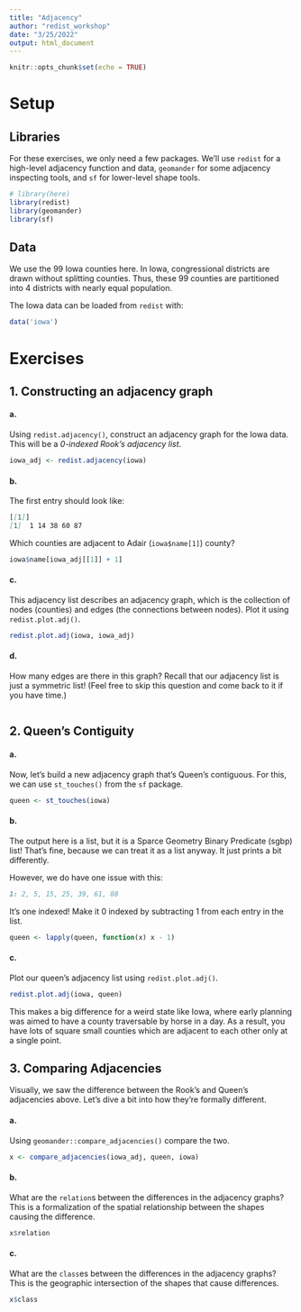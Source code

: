 ```yaml
---
title: "Adjacency"
author: "redist_workshop"
date: "3/25/2022"
output: html_document
---
```


```r
knitr::opts_chunk$set(echo = TRUE)
```

# Setup

## Libraries

For these exercises, we only need a few packages. We'll use `redist` for a high-level adjacency function and data, `geomander` for some adjacency inspecting tools, and `sf` for lower-level shape tools.
```r
# library(here)
library(redist)
library(geomander)
library(sf)
```

## Data

We use the 99 Iowa counties here. In Iowa, congressional districts are drawn without splitting counties. Thus, these 99 counties are partitioned into 4 districts with nearly equal population.

The Iowa data can be loaded from `redist` with:

```r
data('iowa')
```

# Exercises

## 1. Constructing an adjacency graph

#### a.
Using `redist.adjacency()`, construct an adjacency graph for the Iowa data. This will be a _0-indexed Rook's adjacency list_.

```r
iowa_adj <- redist.adjacency(iowa)
```


#### b.
The first entry should look like:

```markdown
[[1]]
[1]  1 14 38 60 87
```

Which counties are adjacent to Adair (`iowa$name[1]`) county?

```r
iowa$name[iowa_adj[[1]] + 1]
```


#### c.

This adjacency list describes an adjacency graph, which is the collection of nodes (counties) and edges (the connections between nodes). Plot it using `redist.plot.adj()`.

```r
redist.plot.adj(iowa, iowa_adj)
```

#### d. 

How many edges are there in this graph? Recall that our adjacency list is just a symmetric list! (Feel free to skip this question and come back to it if you have time.)

```r

```

## 2. Queen's Contiguity

#### a.
Now, let's build a new adjacency graph that's Queen's contiguous. For this, we can use `st_touches()` from the `sf` package.

```r
queen <- st_touches(iowa)
```

#### b. 

The output here is a list, but it is a Sparce Geometry Binary Predicate (sgbp) list! That's fine, because we can treat it as a list anyway. It just prints a bit differently.

However, we do have one issue with this:

```markdown
1: 2, 5, 15, 25, 39, 61, 88
```
It's one indexed! Make it 0 indexed by subtracting 1 from each entry in the list.

```r
queen <- lapply(queen, function(x) x - 1)
```

#### c.

Plot our queen's adjacency list using `redist.plot.adj()`.

```r
redist.plot.adj(iowa, queen)
```

This makes a big difference for a weird state like Iowa, where early planning was aimed to have a county traversable by horse in a day. As a result, you have lots of square small counties which are adjacent to each other only at a single point.

## 3. Comparing Adjacencies

Visually, we saw the difference between the Rook's and Queen's adjacencies above. Let's dive a bit into how they're formally different.

#### a.

Using `geomander::compare_adjacencies()` compare the two.

```r
x <- compare_adjacencies(iowa_adj, queen, iowa)
```

#### b.

What are the `relation`s between the differences in the adjacency graphs? This is a formalization of the spatial relationship between the shapes causing the difference.

```r
x$relation
```


#### c. 

What are the `class`es between the differences in the adjacency graphs? This is the geographic intersection of the shapes that cause differences.

```r
x$class
```
